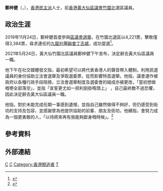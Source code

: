 {{Infobox Officeholder
| name             = 鄭梓健
| native_name      = Cheng Tsz-kin
| native_lang      = en
| honorific-suffix = 
| image            =
| office           = [[黃大仙區議會|黃大仙區議會]]議員
| term_start       = 2020年1月1日
| term_end         = 2021年5月31日
| predecessor      = [[丁志威|丁志威]]
| successor        = (懸空)
| majority         = [[2019年香港區議會選舉|2019年]]：4,221 (55.50%)
| constituency     = [[竹園北|竹園北]]
| sex              = 男
| party            = {{Nonp}}
| nationality      = {{CHN-HKG}}
| date of birth    = {{birth year and age|1991}}
| place of birth   = {{HKG-1959}}
| profession       = 
| website = {{Facebook|tkchengcyn}}
| educate =
| residence        = 
}}
'''鄭梓健'''（{{lang-en|Cheng Tsz-kin}}，{{bd|1991年}}），[[民主派_(香港)|香港民主派]]人士，前[[香港|香港]][[黃大仙區議會|黃大仙區議會]][[竹園北|竹園北]]選區議員。

==政治生涯==
2019年11月24日，鄭梓健首度參與[[2019年區議會選舉|區議會選舉]]，在竹園北選區以4,221票，擊敗僅得3,384票，尋求連任的[[九龍社團聯會|九龍社團聯會]][[丁志威|丁志威]]，成功當選<ref>{{Cite web |url=https://www.elections.gov.hk/dc2019/chi/results_wong_tai_sin.html |title=2019年香港區議會選舉網頁選舉結果(黃大仙) |accessdate=2020-07-20 |archive-date=2019-11-28 |archive-url=https://web.archive.org/web/20191128101348/https://www.elections.gov.hk/dc2019/chi/results_wong_tai_sin.html |dead-url=yes }}</ref>。

2021年5月24日，黃大仙竹園北區議員鄭梓健下午宣布，決定辭去黃大仙區議員一職。

他下午在社交媒體發文指，最初希望可以將代表香港人的聲音帶入體制，利用民選議員的身份協助立法會選舉及爭取選委票，從而影響特首選舉。他指，議會運作被政府以各種行政手段阻撓，立法會選舉制度及選委會的組成亦被更改，「當初想做嘅嘢全部落空」，並指「宣誓更尤如一把利劍掛喺頭上」 ，自己最終敵不過恐懼，因此決定辭去黃大仙區議員一職。

他指，對於未能完成任期一事感到遺憾，並指自己雖然做得不夠好，但仍感受到街坊的支持及包容，並感謝曾為他提供協助的前輩、朋友及街坊。他續指，會努力成為一個更勇敢的人，「以待將來再有我能夠獻身嘅時候」。<ref>{{Cite web|title=辭任黃大仙區議員 鄭梓健：努力成為更勇敢的人|url=https://hd.stheadline.com/amp/news/realtime/hk/2080962/|date=2021-05-24|access-date=2021-05-24|work=頭條日報|archive-date=2021-05-24|archive-url=https://web.archive.org/web/20210524100027/https://hd.stheadline.com/amp/news/realtime/hk/2080962/|dead-url=no}}</ref>

== 參考資料 ==
<references />

==外部連結==
{{Facebook|tkchengcyn}}
{{s-start}}
{{s-par}}
{{s-before|[[丁志威|丁志威]]}}
{{s-title|[[黃大仙區議會|黃大仙區議會]]<br>{{small|[[竹園北|竹園北]]選區區議員}}|2020年1月1日—2021年5月31日}}
{{s-after|懸空}}
{{end box}}

[[Category:香港民主派人士|C]]
[[Category:前香港區議員|C]]
[[Category:香港脫逃者|Category:香港脫逃者]]
[[Category:鄭姓|T]]